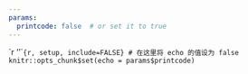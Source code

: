 ```yaml
---
params:
  printcode: false  # or set it to true
---
```


`r ''````{r, setup, include=FALSE}
# 在这里将 echo 的值设为 false
knitr::opts_chunk$set(echo = params$printcode)
```